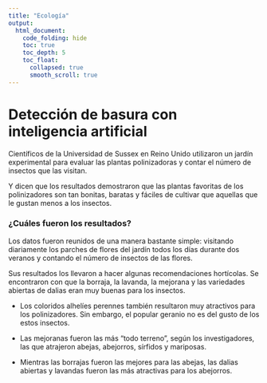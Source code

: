 ```yaml
---
title: "Ecología"
output:
  html_document: 
    code_folding: hide
    toc: true
    toc_depth: 5
    toc_float:
      collapsed: true
      smooth_scroll: true
---
```


# **Detección de basura con inteligencia artificial**

Científicos de la Universidad de Sussex en Reino Unido utilizaron un jardín experimental para evaluar las plantas polinizadoras y contar el número de insectos que las visitan.

Y dicen que los resultados demostraron que las plantas favoritas de los polinizadores son tan bonitas, baratas y fáciles de cultivar que aquellas que le gustan menos a los insectos.
  
  
### **¿Cuáles fueron los resultados?** 

Los datos fueron reunidos de una manera bastante simple: visitando diariamente los parches de flores del jardín todos los días durante dos veranos y contando el número de insectos de las flores.

Sus resultados los llevaron a hacer algunas recomendaciones hortícolas. Se encontraron con que la borraja, la lavanda, la mejorana y las variedades abiertas de dalias eran muy buenas para los insectos.

- Los coloridos alhelíes perennes también resultaron muy atractivos para los polinizadores. Sin embargo, el popular geranio no es del gusto de los estos insectos.

- Las mejoranas fueron las más “todo terreno”, según los investigadores, las que atrajeron abejas, abejorros, sírfidos y mariposas.

- Mientras las borrajas fueron las mejores para las abejas, las dalias abiertas y lavandas fueron las más atractivas para los abejorros.